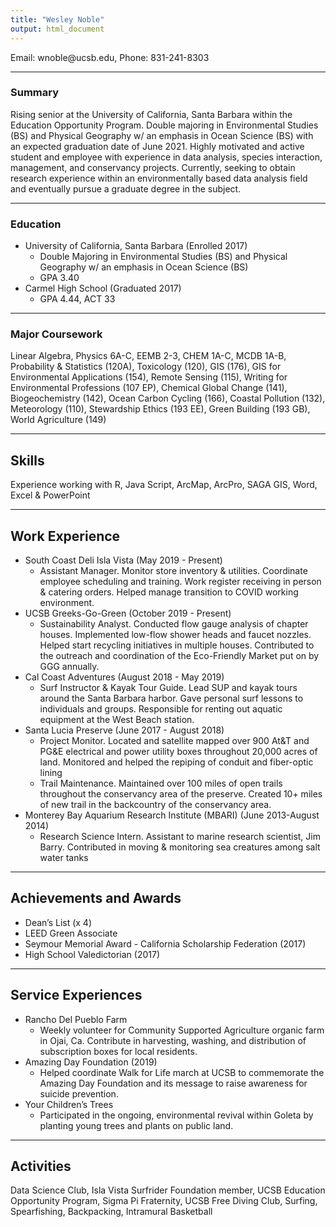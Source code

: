 ```yaml
---
title: "Wesley Noble"
output: html_document
---
```

Email: wnoble@ucsb.edu, Phone: 831-241-8303

---


### Summary
Rising senior at the University of California, Santa Barbara within the Education Opportunity Program. Double majoring in Environmental Studies (BS) and Physical Geography w/ an emphasis in Ocean Science (BS) with an expected graduation date of June 2021. Highly motivated and active student and employee with experience in data analysis, species interaction, management, and conservancy projects. Currently, seeking to obtain research experience within an environmentally based data analysis field and eventually pursue a graduate degree in the subject.

---

### Education
- University of California, Santa Barbara (Enrolled 2017)
  - Double Majoring in Environmental Studies (BS) and Physical Geography w/ an emphasis in Ocean Science (BS)
  - GPA 3.40 
- Carmel High School (Graduated 2017) 
  - GPA 4.44, ACT 33
  
---

### Major Coursework
Linear Algebra, Physics 6A-C, EEMB 2-3, CHEM 1A-C, MCDB 1A-B, Probability & Statistics (120A), Toxicology (120), GIS (176), GIS for Environmental Applications (154), Remote Sensing (115), Writing for Environmental Professions (107 EP), Chemical Global Change (141), Biogeochemistry (142), Ocean Carbon Cycling (166), Coastal Pollution (132), Meteorology (110), Stewardship Ethics (193 EE), Green Building (193 GB), World Agriculture (149) 

---

## Skills
Experience working with R, Java Script, ArcMap, ArcPro, SAGA GIS, Word, Excel & PowerPoint

---

## Work Experience
- South Coast Deli Isla Vista (May 2019 - Present)
  - Assistant Manager. Monitor store inventory & utilities. Coordinate employee scheduling and training. Work register receiving in person & catering orders. Helped manage transition to COVID working environment.
- UCSB Greeks-Go-Green (October 2019 - Present)
  - Sustainability Analyst. Conducted flow gauge analysis of chapter houses. Implemented low-flow shower heads and faucet nozzles. Helped start recycling initiatives in multiple houses. Contributed to the outreach and coordination of the Eco-Friendly Market put on by GGG annually.
- Cal Coast Adventures (August 2018 - May 2019)
  - Surf Instructor & Kayak Tour Guide. Lead SUP and kayak tours around the Santa Barbara harbor. Gave personal surf lessons to individuals and groups. Responsible for renting out aquatic equipment at the West Beach station.
- Santa Lucia Preserve (June 2017 - August 2018)
  - Project Monitor. Located and satellite mapped over 900 At&T and PG&E electrical and power utility boxes throughout 20,000 acres of land. Monitored and helped the repiping of conduit and fiber-optic lining
  - Trail Maintenance. Maintained over 100 miles of open trails throughout the conservancy area of the preserve. Created 10+ miles of new trail in the backcountry of the conservancy area.
- Monterey Bay Aquarium Research Institute (MBARI) (June 2013-August 2014)
  - Research Science Intern. Assistant to marine research scientist, Jim Barry. Contributed in moving & monitoring sea creatures among salt water tanks

---

## Achievements and Awards
- Dean’s List (x 4)
- LEED Green Associate
- Seymour Memorial Award - California Scholarship Federation (2017)
- High School Valedictorian (2017)

---

## Service Experiences
- Rancho Del Pueblo Farm
  - Weekly volunteer for Community Supported Agriculture organic farm in Ojai, Ca. Contribute in harvesting, washing, and distribution of subscription boxes for local residents.
- Amazing Day Foundation (2019)
  - Helped coordinate Walk for Life march at UCSB to commemorate the Amazing Day Foundation and its message to raise awareness for suicide prevention.
- Your Children’s Trees
  - Participated in the ongoing, environmental revival within Goleta by planting young trees and plants on public land.

---

## Activities
Data Science Club, Isla Vista Surfrider Foundation member, UCSB Education Opportunity Program, Sigma Pi Fraternity, UCSB Free Diving Club, Surfing, Spearfishing, Backpacking, Intramural Basketball

